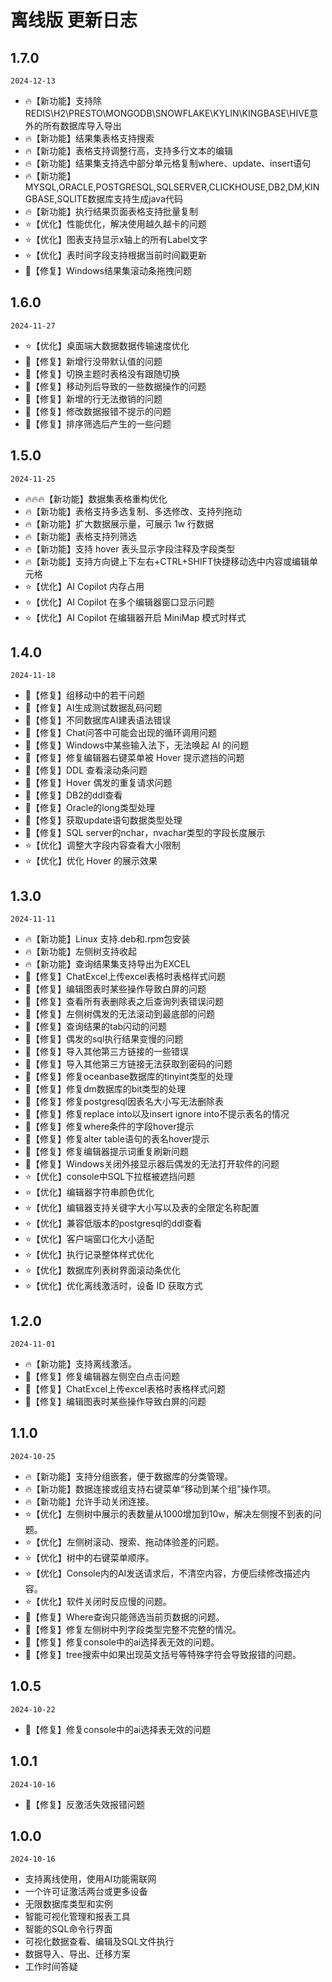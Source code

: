 # 离线版 更新日志

## 1.7.0
`2024-12-13`
- 🔥【新功能】支持除REDIS\H2\PRESTO\MONGODB\SNOWFLAKE\KYLIN\KINGBASE\HIVE意外的所有数据库导入导出
- 🔥【新功能】结果集表格支持搜索
- 🔥【新功能】表格支持调整行高，支持多行文本的编辑
- 🔥【新功能】结果集支持选中部分单元格复制where、update、insert语句
- 🔥【新功能】MYSQL,ORACLE,POSTGRESQL,SQLSERVER,CLICKHOUSE,DB2,DM,KINGBASE,SQLITE数据库支持生成java代码
- 🔥【新功能】执行结果页面表格支持批量复制
- ⭐【优化】性能优化，解决使用越久越卡的问题
- ⭐【优化】图表支持显示x轴上的所有Label文字
- ⭐【优化】表时间字段支持根据当前时间戳更新
- 🐞【修复】Windows结果集滚动条拖拽问题


## 1.6.0
`2024-11-27`
- ⭐【优化】桌面端大数据数据传输速度优化
- 🐞【修复】新增行没带默认值的问题
- 🐞【修复】切换主题时表格没有跟随切换
- 🐞【修复】移动列后导致的一些数据操作的问题
- 🐞【修复】新增的行无法撤销的问题
- 🐞【修复】修改数据报错不提示的问题
- 🐞【修复】排序筛选后产生的一些问题

## 1.5.0
`2024-11-25`
- 🔥🔥🔥【新功能】数据集表格重构优化
- 🔥【新功能】表格支持多选复制、多选修改、支持列拖动
- 🔥【新功能】扩大数据展示量，可展示 1w 行数据
- 🔥【新功能】表格支持列筛选
- 🔥【新功能】支持 hover 表头显示字段注释及字段类型
- 🔥【新功能】支持方向键上下左右+CTRL+SHIFT快捷移动选中内容或编辑单元格
- ⭐【优化】AI Copilot 内存占用
- ⭐【优化】AI Copilot 在多个编辑器窗口显示问题
- ⭐【优化】AI Copilot 在编辑器开启 MiniMap 模式时样式

## 1.4.0
`2024-11-18`
- 🐞【修复】组移动中的若干问题
- 🐞【修复】AI生成测试数据乱码问题
- 🐞【修复】不同数据库AI建表语法错误
- 🐞【修复】Chat问答中可能会出现的循环调用问题
- 🐞【修复】Windows中某些输入法下，无法唤起 AI 的问题
- 🐞【修复】修复编辑器右键菜单被 Hover 提示遮挡的问题
- 🐞【修复】DDL 查看滚动条问题
- 🐞【修复】Hover 偶发的重复请求问题
- 🐞【修复】DB2的ddl查看
- 🐞【修复】Oracle的long类型处理
- 🐞【修复】获取update语句数据类型处理
- 🐞【修复】SQL server的nchar，nvachar类型的字段长度展示
- ⭐【优化】调整大字段内容查看大小限制
- ⭐【优化】优化 Hover 的展示效果

## 1.3.0
`2024-11-11`
- 🔥【新功能】Linux 支持.deb和.rpm包安装
- 🔥【新功能】左侧树支持收起
- 🔥【新功能】查询结果集支持导出为EXCEL
- 🐞【修复】ChatExcel上传excel表格时表格样式问题
- 🐞【修复】编辑图表时某些操作导致白屏的问题
- 🐞【修复】查看所有表删除表之后查询列表错误问题
- 🐞【修复】左侧树偶发的无法滚动到最底部的问题
- 🐞【修复】查询结果的tab闪动的问题
- 🐞【修复】偶发的sql执行结果变慢的问题
- 🐞【修复】导入其他第三方链接的一些错误
- 🐞【修复】导入其他第三方链接无法获取到密码的问题
- 🐞【修复】修复oceanbase数据库的tinyint类型的处理
- 🐞【修复】修复dm数据库的bit类型的处理
- 🐞【修复】修复postgresql因表名大小写无法删除表
- 🐞【修复】修复replace into以及insert ignore into不提示表名的情况
- 🐞【修复】修复where条件的字段hover提示
- 🐞【修复】修复alter table语句的表名hover提示
- 🐞【修复】修复编辑器提示词重复刷新问题
- 🐞【修复】Windows关闭外接显示器后偶发的无法打开软件的问题
- ⭐【优化】console中SQL下拉框被遮挡问题
- ⭐【优化】编辑器字符串颜色优化
- ⭐【优化】编辑器支持关键字大小写以及表的全限定名称配置
- ⭐【优化】兼容低版本的postgresql的ddl查看
- ⭐【优化】客户端窗口化大小适配
- ⭐【优化】执行记录整体样式优化
- ⭐【优化】数据库列表树界面滚动条优化
- ⭐【优化】优化离线激活时，设备 ID 获取方式

## 1.2.0
`2024-11-01`
- 🔥【新功能】支持离线激活。
- 🐞【修复】修复编辑器左侧空白点击问题
- 🐞【修复】ChatExcel上传excel表格时表格样式问题
- 🐞【修复】编辑图表时某些操作导致白屏的问题

## 1.1.0
`2024-10-25`
- 🔥【新功能】支持分组嵌套，便于数据库的分类管理。
- 🔥【新功能】数据连接或组支持右键菜单“移动到某个组”操作项。
- 🔥【新功能】允许手动关闭连接。
- ⭐【优化】左侧树中展示的表数量从1000增加到10w，解决左侧搜不到表的问题。
- ⭐【优化】左侧树滚动、搜索、拖动体验差的问题。
- ⭐【优化】树中的右键菜单顺序。
- ⭐【优化】Console内的AI发送请求后，不清空内容，方便后续修改描述内容。
- ⭐【优化】软件关闭时反应慢的问题。
- 🐞【修复】Where查询只能筛选当前页数据的问题。
- 🐞【修复】修复左侧树中列字段类型完整不完整的情况。
- 🐞【修复】修复console中的ai选择表无效的问题。
- 🐞【修复】tree搜索中如果出现英文括号等特殊字符会导致报错的问题。

## 1.0.5
`2024-10-22`
- 🐞【修复】修复console中的ai选择表无效的问题

## 1.0.1
`2024-10-16`
- 🐞【修复】反激活失效报错问题


## 1.0.0
`2024-10-16`
- 支持离线使用，使用AI功能需联网
- 一个许可证激活两台或更多设备
- 无限数据库类型和实例
- 智能可视化管理和报表工具
- 智能的SQL命令行界面
- 可视化数据查看、编辑及SQL文件执行
- 数据导入、导出、迁移方案
- 工作时间答疑

